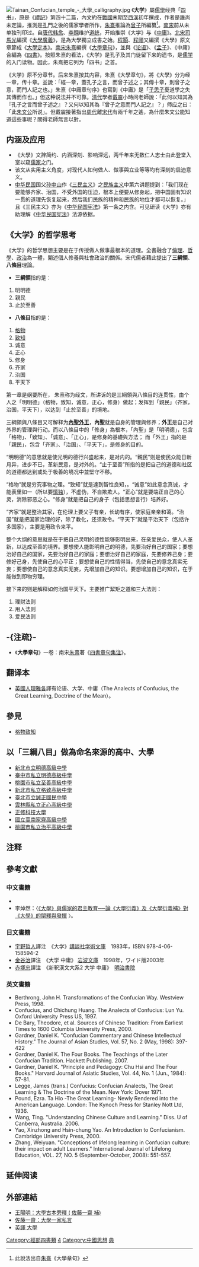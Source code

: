 [[File:Tainan_Confucian_temple_-_大學_calligraphy.jpg|thumb]]
《'''大学'''》屬[[儒學|儒學]]经典「[[四书|四书]]」，原是《[[禮記|禮記]]》第四十二篇，內文約在[[戰國|戰國]]末期至[[西漢|西漢]]初年撰成，作者是誰尚未定論，推測是[[孔子|孔]]門之後的儒家學者所作，[[朱熹|朱熹]]推論為[[曾子|曾子]]所編纂<ref>此說法出自[[朱熹|朱熹]]《大學章句》</ref>。[[南宋|南宋]]前从未单独刊印过。自[[唐代|唐代]][[韩愈|韩愈]]、[[李翱|李翱]]维护[[道统|道统]]，开始推崇《大学》与《[[中庸|中庸]]》。[[北宋|北宋]][[司馬光|司馬光]]編撰《[[大學廣義|大學廣義]]》，是為大學獨立成書之始。[[程顥|程顥]]、[[程頤|程頤]]又編撰《大學》原文章節成《[[大學定本|大學定本]]》。[[南宋|南宋]][[朱熹|朱熹]]編撰《[[大學章句|大學章句]]》，並與《[[论语|论语]]》、《[[孟子_(著作)|孟子]]》、《中庸》合編為《[[四書|四書]]》。按照朱熹的看法，《大学》是孔子及其门徒留下来的遗书，是[[儒学|儒学]]的入门读物。因此，朱熹把它列为「四书」之首。

《大学》原不分章节。后来朱熹按其内容，朱熹《大學章句》，將《大學》分为经一章，传十章。並說：「經一章，蓋孔子之言，而曾子述之；其傳十章，則曾子之意，而門人記之也。」朱熹《中庸章句序》也寫到《中庸》是「[[子思|子思子]]憂道學之失其傳而作也。」但这种说法并不可靠。[[清代|清代]]學者[[戴震|戴震]]小時问老師說：「此何以知其為『孔子之言而曾子述之』？又何以知其為『曾子之意而門人記之』？」师应之曰：「此[[朱熹|朱文公]]所说」。但戴震接著指出[[周代|周代]]離[[宋代|宋代]]有兩千年之遙，為什麼朱文公能知道這些事呢？問得老師無言以對。

==内涵及应用==
*《大學》文辞简约、内涵深刻、影响深远，两千年来无数仁人志士由此登堂入室以窥[[儒家|儒家]]之门。
*该文从实用主义角度，对现代人如何做人、做事與立业等等均有深刻的启迪意义。
*[[中华民国|中华民国]]国父[[孙中山|孙中山]]作《[[三民主义|三民主义]]》之[[民族主義_(孫文)|民族主义]]中第六讲题提到：「我们现在要能够齐家、治国，不受外国的压迫，根本上便要从修身起，把中国固有知识一贯的道理先恢复起来，然后我们民族的精神和民族的地位才都可以恢复。」且《三民主义》亦为《[[中华民国宪法|中华民国宪法]]》第一条之内含。可见研读《大学》亦有助理解《[[中华民国宪法|中华民国宪法]]》法源依据。

==《大学》的哲学思考==
《大学》的哲学思想主要是在于传授做人做事最根本的道理。全書融合了[[倫理|倫理]]、[[哲學|哲學]]、[[政治|政治]]為一體，闡述個人修養與社會政治的關係。宋代儒者藉此提出了'''三綱領'''、'''八條目'''理論。

*'''三綱領'''指的是：
#明明德
#親民
#止於至善
*'''八條目'''指的是：
#[[格物|格物]]  
#[[致知|致知]] 
#诚意  
#正心  
#修身  
#齐家  
#治国 
#平天下

第一章是纲要所在， 朱熹称为经文，所讲诉的是三綱領與八條目的连贯性，由个人之「明明德」（格物，致知，诚意，正心，修身）做起；发挥到「親民」（齐家，治国，平天下），以达到「止於至善」的境地。

三綱領與八條目又可解释为'''[[內聖外王|內聖外王]]'''，'''內聖'''就是自身的管理與修养；'''外王'''是自己对外界的管理與行动。而以八條目中的「修身」為根本，「內聖」是「明明德」，包含「格物」、「致知」、「诚意」、「正心」，是修身的基礎與方法； 而「外王」指的是「親民」，包含「齐家」、「治国」、「平天下」，是修身的目的。

“明明德”的意思就是使光明的德行兴盛起来，是对内的。“親民”则是使民众能日新月异，进步不已，革新民意，是对外的。“止于至善”所指的是把自己的道德和社区的道德都达到或处于极善的境况中並堅守不移。

“格物”就是穷究事物之理。“致知”就是達到智性良知，。“诚意”如此意念真诚，才能表里如一（所以要[[慎独|慎独]]），不虚伪，不自欺欺人。“正心”就是要端正自己的心灵，消除邪恶之心。“修身”就是把自己的身子（包括思想言行）培养好。

“齐家”就是整治其家，在伦理上要父子有亲，长幼有序，使家庭亲亲和蔼。“治国”就是把国家治理的好，除了教化，还须政令。“平天下”就是平治天下（包括许多国家），主要是用政令来平。

整个大纲的意思就是在于把自己灵明的德性能够彰明出来，在亲爱民众，使人人革新，以达成至善的境界。要想使人能彰明自己的明德，先要治好自己的国家；要想治好自己的国家，先要治好自己的家庭；要想治好自己的家庭，先要修养己身；要修好己身，先使自己的心平正；要想使自己的性情得当，先使自己的意念真实无妄；要想使自己的意念真实无妄，先增加自己的知识。要想增加自己的知识，在于能做到即物穷理。

接下来的则是解释如何治国平天下。主要推广絜矩之道和三大法则：
#理财法则
#用人法则
#爱民法则

==-{注疏}-==
*《'''大學章句'''》一卷：南宋[[朱熹|朱熹]]著《[[四書章句集注|四書章句集注]]》。

==翻译本==
* [[英國人|英國人]][[理雅各|理雅各]]譯有论语、大学、中庸（The Analects of Confucius, the Great Learning, Doctrine of the Mean）。
==參見==
* [[格物致知|格物致知]]

== 以「三綱八目」做為命名來源的高中、大學 ==
*[[新北市立明德高級中學|新北市立明德高級中學]]
*[[臺中市私立明德高級中學|臺中市私立明德高級中學]]
*[[桃園市私立至善高級中學|桃園市私立至善高級中學]]
*[[新北市私立格致高級中學|新北市私立格致高級中學]]
*[[臺北市立誠正國民中學|臺北市立誠正國民中學]]
*[[雲林縣私立正心高級中學|雲林縣私立正心高級中學]]
*[[正修科技大學|正修科技大學]]
*[[國立臺南家齊高級中學|國立臺南家齊高級中學]]
*[[桃園市私立治平高級中學|桃園市私立治平高級中學]]

==注释==
<div class="references-small">
<references />
</div>

==參考文獻==
{{refbegin}}
===中文書籍===
*{{cite book|author=[[勞思光|勞思光]]|title=《大學中庸譯註新編》|publisher=中文大學出版社|isbn=9789622019034}}
*李焯然：〈[http://ccsdb.ncl.edu.tw/ccs/image/01_007_001_01_01.pdf 《大學》與儒家的君主教育──論《大學衍義》及《大學衍義補》對《大學》的闡釋與發揮] {{Wayback|url=http://ccsdb.ncl.edu.tw/ccs/image/01_007_001_01_01.pdf |date=20200929124523 }}〉。

===日文書籍===
*[[宇野哲人|宇野哲人]]譯注　《大学》[[講談社学術文庫|講談社学術文庫]]　1983年，ISBN 978-4-06-158594-2
*[[金谷治|金谷治]]譯注　《大学 中庸》 [[岩波文庫|岩波文庫]]　1998年，ワイド版2003年
*[[赤塚忠|赤塚忠]]譯注　《新釈漢文大系2 大学 中庸》　[[明治書院|明治書院]] 
===英文書籍===
* Berthrong, John H. Transformations of the Confucian Way. Westview Press, 1998.
* Confucius, and Chichung Huang.  The Analects of Confucius: Lun Yu.  Oxford University Press US, 1997.
* De Bary,  Theodore, et al. Sources of Chinese Tradition: From Earliest Times to 1600 Columbia University Press, 2000.
* Gardner, Daniel K.  "Confucian Commentary and Chinese Intellectual History." The Journal of     Asian   Studies, Vol. 57, No. 2 (May, 1998): 397-422
* Gardner, Daniel K. The Four Books. The Teachings of the Later Confucian Tradition. Hackett Publishing. 2007.
* Gardner, Daniel K. "Principle and Pedagogy: Chu Hsi and The Four Books." Harvard Journal of Asiatic Studies, Vol. 44, No. 1 (Jun., 1984): 57-81. 
* Legge, James (trans.) Confucius: Confucian Analects, The Great Learning & The Doctrine of the Mean. New York: Dover 1971.
* Pound, Ezra. Ta Hio -The Great Learning- Newly Rendered into the American Language. London: The Kynoch Press for Stanley Nott Ltd, 1936.
* Wang, Ting. "Understanding Chinese Culture and Learning." Diss. U of Canberra, Australia. 2006.
* Yao, Xinzhong and Hsin-chung Yao. An Introduction to Confucianism. Cambridge University Press, 2000.
* Zhang, Weiyuan. "Conceptions of lifelong learning in Confucian culture: their impact on adult Learners." International Journal of Lifelong Education, VOL. 27, NO. 5 (September-October, 2008): 551-557.
{{refend}}

== 延伸阅读 ==
{{Wikisource further reading}}

==外部連結==
*[http://kindai.ndl.go.jp/info:ndljp/pid/757625 王陽明：大學古本旁釋 ( 佐藤一齋 補)] {{Wayback|url=http://kindai.ndl.go.jp/info:ndljp/pid/757625 |date=20121027081946 }}
*[https://web.archive.org/web/20100528123511/http://kindai.ndl.go.jp/BIBibDetail.php 佐藤一齋：大學一家私言]
*[http://www.vincentpoon.com/great-learning.html 英譯 大學] {{Wayback|url=http://www.vincentpoon.com/great-learning.html |date=20210502224525 }}


{{wikiquote|大学 (礼记)}}
{{中國文學名著}}

[[Category:經部四書類|Category:經部四書類]]
[[Category:四书五经|4]]
[[Category:中國思想|Category:中國思想]]
[[Category:東亞文化圈|典]]